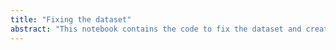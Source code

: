 ```yaml
---
title: "Fixing the dataset"
abstract: "This notebook contains the code to fix the dataset and create the data set to work with."
---
```


